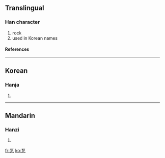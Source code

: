 ==Translingual==
===Han character===
{{Han char|rn=5|rad=乙|as=05|sn=6|four=|canj=一口弓 (MRN)}}
# rock
# used in Korean names
====References====
{{Han ref|kx=0084.141|dj=0171.180|hdz=10053.041|uh=4E6D|ud=20077}}
----
==Korean==
===Hanja===
{{ko-hanja|hangeul=돌|rv=dol|mr=tol}}
# {{defn|Korean}}
----
==Mandarin==
===Hanzi===
{{cmn-hanzi|pin=[[shí]] ([[shi2]])|wg=shih<sup>2</sup>}}
# {{defn|Mandarin}}

[[fr:乭]]
[[ko:乭]]